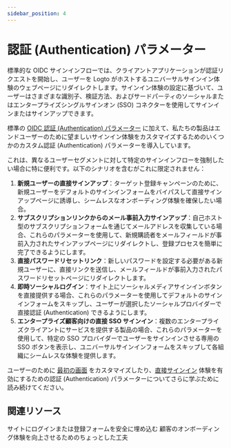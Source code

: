```yaml
---
sidebar_position: 4
---
```


# 認証 (Authentication) パラメーター

標準的な OIDC サインインフローでは、クライアントアプリケーションが認証リクエストを開始し、ユーザーを Logto がホストするユニバーサルサインイン体験のウェブページにリダイレクトします。サインイン体験の設定に基づいて、ユーザーはさまざまな識別子、検証方法、およびサードパーティのソーシャルまたはエンタープライズシングルサインオン (SSO) コネクターを使用してサインインまたはサインアップできます。

標準の [OIDC 認証 (Authentication) パラメーター](https://openid.net/specs/openid-connect-core-1_0.html#AuthRequest) に加えて、私たちの製品はエンドユーザーのために望ましいサインイン体験をカスタマイズするためのいくつかのカスタム認証 (Authentication) パラメーターを導入しています。

これは、異なるユーザーセグメントに対して特定のサインインフローを強制したい場合に特に便利です。以下のシナリオを含むがこれに限定されません：

1. **新規ユーザーの直接サインアップ**：ターゲット登録キャンペーンのために、新規ユーザーをデフォルトのサインインフォームをバイパスして直接サインアップページに誘導し、シームレスなオンボーディング体験を確保したい場合。
2. **サブスクリプションリンクからのメール事前入力サインアップ**：自己ホスト型のサブスクリプションフォームを通じてメールアドレスを収集している場合、これらのパラメーターを使用して、新規購読者をメールフィールドが事前入力されたサインアップページにリダイレクトし、登録プロセスを簡単に完了できるようにします。
3. **直接パスワードリセットリンク**：新しいパスワードを設定する必要がある新規ユーザーに、直接リンクを送信し、メールフィールドが事前入力されたパスワードリセットページにリダイレクトします。
4. **即時ソーシャルログイン**：サイト上にソーシャルメディアサインインボタンを直接提供する場合、これらのパラメーターを使用してデフォルトのサインインフォームをスキップし、ユーザーが選択したソーシャルプロバイダーで直接認証 (Authentication) できるようにします。
5. **エンタープライズ顧客向けの直接 SSO サインイン**：複数のエンタープライズクライアントにサービスを提供する製品の場合、これらのパラメーターを使用して、特定の SSO プロバイダーでユーザーをサインインさせる専用の SSO ボタンを表示し、ユニバーサルサインインフォームをスキップして各組織にシームレスな体験を提供します。

ユーザーのために [最初の画面](/end-user-flows/authentication-parameters/first-screen) をカスタマイズしたり、[直接サインイン](/end-user-flows/authentication-parameters/direct-sign-in) 体験を有効にするための認証 (Authentication) パラメーターについてさらに学ぶために読み続けてください。

## 関連リソース

<Url href="https://blog.logto.io/embed-login-or-registration-forms-securely-on-your-site">
  サイトにログインまたは登録フォームを安全に埋め込む
</Url>

<Url href="https://blog.logto.io/authentication-parameters">
  顧客のオンボーディング体験を向上させるためのちょっとした工夫
</Url>
